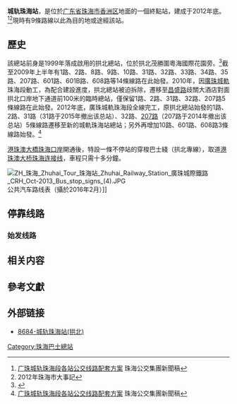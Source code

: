 {{About|公交总站|国铁车站|珠海站}}
{{中國公共汽車總站資訊
|總站名稱             = 城轨珠海站
|總站通稱             = 
|代表圖像             = 
|所在地點             = 珠海
|所在區域             = [[珠海|珠海]]
|所在分區             = 香洲區
|啟用日期             = 2012年
|關閉日期             = 
|以本站作為總站路線   = '''[[珠海公交巴士|珠海公交]]'''：<br />2、10、32、33、601、826-2、826-3、Z15、N20
|途經本站路線         = 无
|附近主要街道         =  [[昌盛路|昌盛路]]
|附近著名建築物或景點  = [[珠海站|珠海站]]<br>[[拱北口岸|拱北口岸]]
|備註                 = 
|佈局圖               =
}}'''城轨珠海站'''，是位於[[广东省|广东省]][[珠海市|珠海市]][[香洲区|香洲区]]地面的一個終點站，建成于2012年底。<ref name="pt">[http://www.zhgjjt.com/bus-ggDetail.php?ID=232 广珠城轨珠海段各站公交线路配套方案] {{Wayback|url=http://www.zhgjjt.com/bus-ggDetail.php?ID=232 |date=20150122121449 }}珠海公交集團新聞稿</ref><ref>2012年珠海市大事記</ref>現時有9條路線以此為目的地或途經該站。

== 歷史 ==
該總站前身是1999年落成啟用的拱北總站，位於拱北茂勝圍粵海國際花園旁。<ref name="his">{{cite book |author=珠海市交通局、檔-{案}-局 |title= 《珠海市1979—1999年公共交通发展史》第6页 |publisher= 广东人民出版社  |year= 1999 |month=  |isbn=  }}</ref>截至2009年上半年有1路、2路、8路、9路、10路、31路、32路、33路、34路、35路、207路、601路、601B路、608路等14條線路在此始發。2010年，因[[廣珠城軌|廣珠城軌]]珠海段動工，為配合建設進度，拱北總站被迫拆除，遷移至[[昌盛路_(珠海)|昌盛路]]歧關大酒店對面拱北口岸地下通道前100米的臨時總站，僅保留1路、2路、31路、32路、207路5條線路在此始發。2012年底，廣珠城軌珠海段全線完工，原拱北總站始發的1路、2路、31路（31路于2015年撤出该总站）、32路、[[珠海公交207路线|207路]]（207路于2014年撤出该总站）5條線路遷移至新的城軌珠海站總站；另外再增加10路、601路、608路3條線路始發。<ref name="pt">[http://www.zhgjjt.com/bus-ggDetail.php?ID=232 广珠城轨珠海段各站公交线路配套方案] {{Wayback|url=http://www.zhgjjt.com/bus-ggDetail.php?ID=232 |date=20150122121449 }}珠海公交集團新聞稿</ref>

[[港珠澳大橋|港珠澳大橋]][[珠海口岸|珠海口岸]]開通後，特設一條不停站的穿梭巴士綫（拱北專線），取道[[港珠澳大桥珠海连接线|港珠澳大桥珠海连接线]]，車程只需十多分鐘。

[[File:ZH_珠海_Zhuhai_Tour_珠海站_Zhuhai_Railway_Station_廣珠城際鐵路_CRH_Oct-2013_Bus_stop_signs_(4).JPG|thumb]]公共汽车路线表（攝於2016年2月）]]
==停靠线路==
===始发线路===
{{珠海巴士路线简单列表|header=始发线路列表|1|2|10|32|33|89|601|826-2|826-3|Z15|N20}}

==相关内容==
{{珠海巴士總站列表}}
==參考文獻==
{{reflist}}
==外部链接==
*{{zh-cn}}[http://m.8684.cn/zhuhai_z_d8330522 8684-城轨珠海站(拱北)] {{Wayback|url=http://m.8684.cn/zhuhai_z_d8330522 |date=20150122120839 }}

[[Category:珠海巴士總站|Category:珠海巴士總站]]